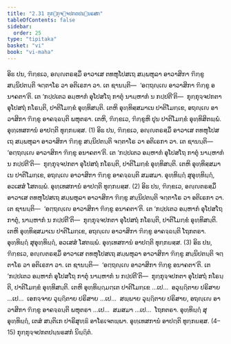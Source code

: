 ```yaml
---
title: "2.31 ກຸກ຺ກຸຈ຺ຈປກຕປນ຺ນຣສກ"
tableOfContents: false
sidebar:
  order: 25
type: "tipitaka"
basket: "vi"
book: "vi-maha"
---
```



<DynamicBreadcrumb />

<Division number="175" book="vi-maha">

<Paragraph number="753" book="vi-maha">
ອິຘ ປນ, ຠິກ຺ຂເວ, ອຎ຺ຎຕຣສ຺ມິໍ ອາວາເສ ຕທຫຸໂປສເຖ ສມ຺ພຫຸລາ ອາວາສິກາ ຠິກ຺ຂູ ສນ຺ນິປຕນ຺ຕິ ຈຕ຺ຕາໂຣ ວາ ອຕິເຣກາ ວາ. ເຕ ຊານນ຺ຕິ—  ‘ອຕ຺ຖຎ຺ເຎ ອາວາສິກາ ຠິກ຺ຂູ ອນາຄຕາ’ຕິ. ເຕ ‘ກປ຺ປເຕວ ອມ຺ຫາກໍ ອຸໂປສໂຖ ກາຕຸໍ ນາມ຺ຫາກໍ ນ ກປ຺ປຕີ’ຕິ—  ກຸກ຺ກຸຈ຺ຈປກຕາ ອຸໂປສຖໍ ກໂຣນ຺ຕິ, ປາຕິໂມກ຺ຂໍ ອຸທ຺ທິສນ຺ຕິ. ເຕຫິ ອຸທ຺ທິສ຺ສມາເນ ປາຕິໂມກ຺ເຂ, ອຖຎ຺ເຎ ອາວາສິກາ ຠິກ຺ຂູ ອາຄຈ຺ຉນ຺ຕິ ພຫຸຕຣາ. ເຕຫິ, ຠິກ຺ຂເວ, ຠິກ຺ຂູຫິ ປຸນ ປາຕິໂມກ຺ຂໍ ອຸທ຺ທິສິຕພ຺ພໍ. ອຸທ຺ເທສການໍ ອາປຕ຺ຕິ ທຸກ຺ກຏສ຺ສ. (1)
</Paragraph>

<Paragraph number="754" book="vi-maha">
ອິຘ ປນ, ຠິກ຺ຂເວ, ອຎ຺ຎຕຣສ຺ມິໍ ອາວາເສ ຕທຫຸໂປສເຖ ສມ຺ພຫຸລາ ອາວາສິກາ ຠິກ຺ຂູ ສນ຺ນິປຕນ຺ຕິ ຈຕ຺ຕາໂຣ ວາ ອຕິເຣກາ ວາ. ເຕ ຊານນ຺ຕິ—  ‘ອຕ຺ຖຎ຺ເຎ ອາວາສິກາ ຠິກ຺ຂູ ອນາຄຕາ’ຕິ. ເຕ ‘ກປ຺ປເຕວ ອມ຺ຫາກໍ ອຸໂປສໂຖ ກາຕຸໍ ນາມ຺ຫາກໍ ນ ກປ຺ປຕີ’ຕິ—  ກຸກ຺ກຸຈ຺ຈປກຕາ ອຸໂປສຖໍ ກໂຣນ຺ຕິ, ປາຕິໂມກ຺ຂໍ ອຸທ຺ທິສນ຺ຕິ. ເຕຫິ ອຸທ຺ທິສ຺ສມາເນ ປາຕິໂມກ຺ເຂ, ອຖຎ຺ເຎ ອາວາສິກາ ຠິກ຺ຂູ ອາຄຈ຺ຉນ຺ຕິ ສມສມາ. ອຸທ຺ທິຏ຺ຐໍ ສຸອຸທ຺ທິຏ຺ຐໍ, ອວເສສໍ ໂສຕພ຺ພໍ. ອຸທ຺ເທສການໍ ອາປຕ຺ຕິ ທຸກ຺ກຏສ຺ສ. (2)
</Paragraph>

<Paragraph number="755" book="vi-maha">
ອິຘ ປນ, ຠິກ຺ຂເວ, ອຎ຺ຎຕຣສ຺ມິໍ ອາວາເສ ຕທຫຸໂປສເຖ ສມ຺ພຫຸລາ ອາວາສິກາ ຠິກ຺ຂູ ສນ຺ນິປຕນ຺ຕິ ຈຕ຺ຕາໂຣ ວາ ອຕິເຣກາ ວາ. ເຕ ຊານນ຺ຕິ—  ‘ອຕ຺ຖຎ຺ເຎ ອາວາສິກາ ຠິກ຺ຂູ ອນາຄຕາ’ຕິ. ເຕ ‘ກປ຺ປເຕວ ອມ຺ຫາກໍ ອຸໂປສໂຖ ກາຕຸໍ, ນາມ຺ຫາກໍ ນ ກປ຺ປຕີ’ຕິ—  ກຸກ຺ກຸຈ຺ຈປກຕາ ອຸໂປສຖໍ ກໂຣນ຺ຕິ, ປາຕິໂມກ຺ຂໍ ອຸທ຺ທິສນ຺ຕິ. ເຕຫິ ອຸທ຺ທິສ຺ສມາເນ ປາຕິໂມກ຺ເຂ, ອຖຎ຺ເຎ ອາວາສິກາ ຠິກ຺ຂູ ອາຄຈ຺ຉນ຺ຕິ ໂຖກຕຣາ. ອຸທ຺ທິຏ຺ຐໍ ສຸອຸທ຺ທິຏ຺ຐໍ, ອວເສສໍ ໂສຕພ຺ພໍ. ອຸທ຺ເທສການໍ ອາປຕ຺ຕິ ທຸກ຺ກຏສ຺ສ. (3)
</Paragraph>

<Paragraph number="756" book="vi-maha">
ອິຘ ປນ, ຠິກ຺ຂເວ, ອຎ຺ຎຕຣສ຺ມິໍ ອາວາເສ ຕທຫຸໂປສເຖ ສມ຺ພຫຸລາ ອາວາສິກາ ຠິກ຺ຂູ ສນ຺ນິປຕນ຺ຕິ ຈຕ຺ຕາໂຣ ວາ ອຕິເຣກາ ວາ. ເຕ ຊານນ຺ຕິ—  ‘ອຕ຺ຖຎ຺ເຎ ອາວາສິກາ ຠິກ຺ຂູ ອນາຄຕາ’ຕິ. ເຕ ‘ກປ຺ປເຕວ ອມ຺ຫາກໍ ອຸໂປສໂຖ ກາຕຸໍ ນາມ຺ຫາກໍ ນ ກປ຺ປຕີ’ຕິ—  ກຸກ຺ກຸຈ຺ຈປກຕາ ອຸໂປສຖໍ ກໂຣນ຺ຕິ, ປາຕິໂມກ຺ຂໍ ອຸທ຺ທິສນ຺ຕິ. ເຕຫິ ອຸທ຺ທິຏ຺ຐມຕ຺ເຕ ປາຕິໂມກ຺ເຂ …ເປ…  ອວຸຏ຺ຐິຕາຍ ປຣິສາຍ …ເປ…  ເອກຈ຺ຈາຍ ວຸຏ຺ຐິຕາຍ ປຣິສາຍ …ເປ…  ສພ຺ພາຍ ວຸຏ຺ຐິຕາຍ ປຣິສາຍ, ອຖຎ຺ເຎ ອາວາສິກາ ຠິກ຺ຂູ ອາຄຈ຺ຉນ຺ຕິ ພຫຸຕຣາ …ເປ…  ສມສມາ …ເປ…  ໂຖກຕຣາ. ອຸທ຺ທິຏ຺ຐໍ ສຸອຸທ຺ທິຏ຺ຐໍ, ເຕສໍ ສນ຺ຕິເກ ປາຣິສຸທ຺ຘິ ອາໂຣເຈຕພ຺ພາ. ອຸທ຺ເທສການໍ ອາປຕ຺ຕິ ທຸກ຺ກຏສ຺ສ. (4–15)

</Paragraph>
</Division>

<Paragraph number="757" type="center" book="vi-maha">
ກຸກ຺ກຸຈ຺ຈປກຕປນ຺ນຣສກໍ ນິຏ຺ຐິຕໍ.
</Paragraph>